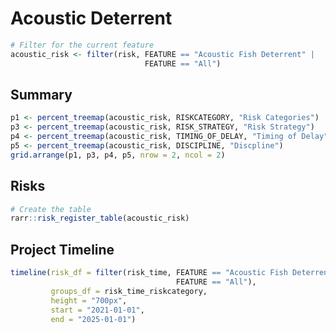 # Acoustic Deterrent

```r
# Filter for the current feature
acoustic_risk <- filter(risk, FEATURE == "Acoustic Fish Deterrent" | 
                              FEATURE == "All")
```

## Summary
```r
p1 <- percent_treemap(acoustic_risk, RISKCATEGORY, "Risk Categories")
p3 <- percent_treemap(acoustic_risk, RISK_STRATEGY, "Risk Strategy")
p4 <- percent_treemap(acoustic_risk, TIMING_OF_DELAY, "Timing of Delay")
p5 <- percent_treemap(acoustic_risk, DISCIPLINE, "Discpline")
grid.arrange(p1, p3, p4, p5, nrow = 2, ncol = 2)
```

## Risks
```r
# Create the table
rarr::risk_register_table(acoustic_risk)
```

## Project Timeline
```r
timeline(risk_df = filter(risk_time, FEATURE == "Acoustic Fish Deterrent" | 
                                     FEATURE == "All"), 
         groups_df = risk_time_riskcategory,
         height = "700px",
         start = "2021-01-01",
         end = "2025-01-01")
```
